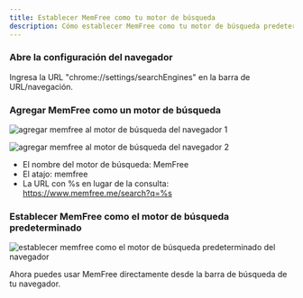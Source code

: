 ```yaml
---
title: Establecer MemFree como tu motor de búsqueda
description: Cómo establecer MemFree como tu motor de búsqueda predeterminado en el navegador
---
```


<Steps>

### Abre la configuración del navegador

Ingresa la URL "chrome://settings/searchEngines" en la barra de URL/navegación.

### Agregar MemFree como un motor de búsqueda

<img
    className="mt-4 overflow-hidden rounded-lg border"
    src="/images/doc/add-search-engine1.png"
    alt="agregar memfree al motor de búsqueda del navegador 1"
/>

<img
    className="mt-4 overflow-hidden rounded-lg border"
    src="/images/doc/add-search-engine2.png"
    alt="agregar memfree al motor de búsqueda del navegador 2"
/>

-   El nombre del motor de búsqueda: MemFree
-   El atajo: memfree
-   La URL con %s en lugar de la consulta: https://www.memfree.me/search?q=%s

### Establecer MemFree como el motor de búsqueda predeterminado

<img
    className="mt-4 overflow-hidden rounded-lg border"
    src="/images/doc/default-search-engine.png"
    alt="establecer memfree como el motor de búsqueda predeterminado del navegador"
/>
</Steps>

Ahora puedes usar MemFree directamente desde la barra de búsqueda de tu navegador.